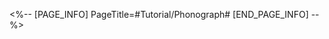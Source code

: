 <%-- [PAGE_INFO]
PageTitle=#Tutorial/Phonograph#
[END_PAGE_INFO] --%>
{{Tutorial
|sort      = 320201
|title     = Phonograph
|subtitle  = 
|type      = System
|about     = 
|image1    = Tutorial Phonograph 1.png{{subst:void|<!--$UPLOAD:<<SpriteOutput/TutorialPic/TutorialPage_320201.png>-<Tutorial Phonograph 1.png>-<Tutorial Files>>-->}}
|text1     = Use the {{Color|h|nobold=1|Phonograph}} to change the music when on the Express. By exploring various worlds, you can obtain new {{Color|h|nobold=1|records}} to unlock new tracks.
}}
